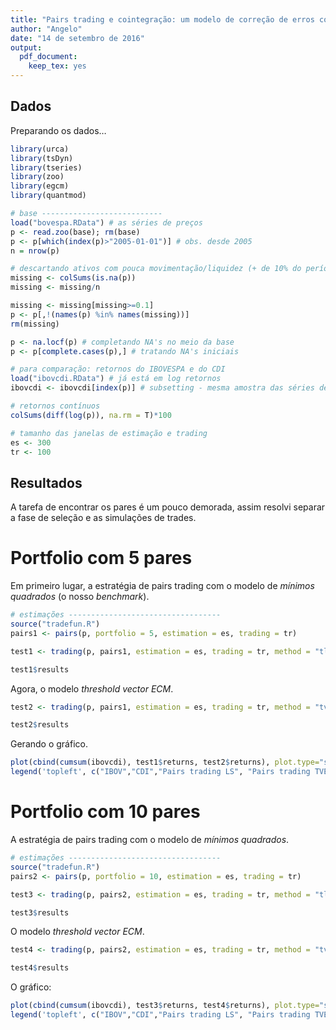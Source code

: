 ```yaml
---
title: "Pairs trading e cointegração: um modelo de correção de erros com _thresholds_"
author: "Angelo"
date: "14 de setembro de 2016"
output: 
  pdf_document: 
    keep_tex: yes
---
```


## Dados

Preparando os dados...

```r
library(urca)
library(tsDyn)
library(tseries)
library(zoo)
library(egcm)
library(quantmod)

# base ---------------------------
load("bovespa.RData") # as séries de preços
p <- read.zoo(base); rm(base) 
p <- p[which(index(p)>"2005-01-01")] # obs. desde 2005
n = nrow(p)

# descartando ativos com pouca movimentação/liquidez (+ de 10% do período NA's)
missing <- colSums(is.na(p))
missing <- missing/n

missing <- missing[missing>=0.1]
p <- p[,!(names(p) %in% names(missing))]
rm(missing)

p <- na.locf(p) # completando NA's no meio da base
p <- p[complete.cases(p),] # tratando NA's iniciais

# para comparação: retornos do IBOVESPA e do CDI
load("ibovcdi.RData") # já está em log retornos
ibovcdi <- ibovcdi[index(p)] # subsetting - mesma amostra das séries de preços

# retornos contínuos
colSums(diff(log(p)), na.rm = T)*100

# tamanho das janelas de estimação e trading
es <- 300
tr <- 100
```

## Resultados

A tarefa de encontrar os pares é um pouco demorada, assim resolvi separar a fase de seleção e as simulações de trades.

# Portfolio com 5 pares

Em primeiro lugar, a estratégia de pairs trading com o modelo de *mínimos quadrados* (o nosso _benchmark_).

```r
# estimações ----------------------------------
source("tradefun.R")
pairs1 <- pairs(p, portfolio = 5, estimation = es, trading = tr)
```

```r
test1 <- trading(p, pairs1, estimation = es, trading = tr, method = "tls")
```

```r
test1$results
```

Agora, o modelo *threshold vector ECM*.

```r
test2 <- trading(p, pairs1, estimation = es, trading = tr, method = "tvecm")
```

```r
test2$results
```


Gerando o gráfico.

```r
plot(cbind(cumsum(ibovcdi), test1$returns, test2$returns), plot.type="single", ylab = "R_t", xlab = "Tempo", lty=c(3,3,1,1), lwd = c(2,2,2,2), col=c("red","black","blue","green"))
legend('topleft', c("IBOV","CDI","Pairs trading LS", "Pairs trading TVECM"), cex = 0.7, lty=c(3,3,1,1), lwd=c(2,2,2,2), col=c("red","black","blue","green"), bty="n", y.intersp = 0.6)
```

# Portfolio com 10 pares

A estratégia de pairs trading com o modelo de *mínimos quadrados*.

```r
# estimações ----------------------------------
source("tradefun.R")
pairs2 <- pairs(p, portfolio = 10, estimation = es, trading = tr)
```

```r
test3 <- trading(p, pairs2, estimation = es, trading = tr, method = "tls")
```

```r
test3$results
```

O modelo _threshold vector ECM_.

```r
test4 <- trading(p, pairs2, estimation = es, trading = tr, method = "tvecm")
```

```r
test4$results
```

O gráfico:

```r
plot(cbind(cumsum(ibovcdi), test3$returns, test4$returns), plot.type="single", ylab = "R_t", xlab = "Tempo", lty=c(3,3,1,1), lwd = c(2,2,2,2), col=c("red","black","blue","green"))
legend('topleft', c("IBOV","CDI","Pairs trading LS", "Pairs trading TVECM"), cex = 0.7, lty=c(3,3,1,1), lwd=c(2,2,2,2), col=c("red","black","blue","green"), bty="n", y.intersp = 0.6)
```

